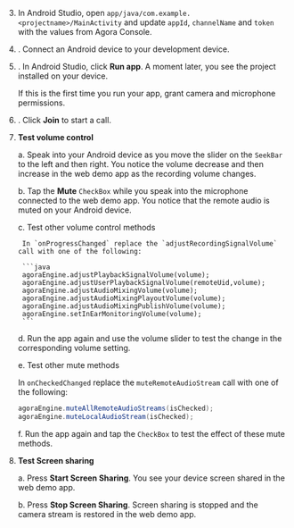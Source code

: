 <PlatformWrapper platform="android">

3. In Android Studio, open `app/java/com.example.<projectname>/MainActivity` and update `appId`, `channelName` and `token` with the values from Agora Console.

4. . Connect an Android device to your development device.

5. . In Android Studio, click **Run app**. A moment later, you see the project installed on your device.

    If this is the first time you run your app, grant camera and microphone permissions.

6. . Click **Join** to start a call.

7. **Test volume control**

    a. Speak into your Android device as you move the slider on the `SeekBar` to the left and then right. You notice the volume decrease and then increase in the web demo app as the recording volume changes.

    b. Tap the **Mute** `CheckBox` while you speak into the microphone connected to the web demo app.
        You notice that the remote audio is muted on your Android device.

    c. Test other volume control methods

        In `onProgressChanged` replace the `adjustRecordingSignalVolume` call with one of the following:

        ```java
        agoraEngine.adjustPlaybackSignalVolume(volume);
        agoraEngine.adjustUserPlaybackSignalVolume(remoteUid,volume);
        agoraEngine.adjustAudioMixingVolume(volume);
        agoraEngine.adjustAudioMixingPlayoutVolume(volume);
        agoraEngine.adjustAudioMixingPublishVolume(volume);
        agoraEngine.setInEarMonitoringVolume(volume);
        ```
    d. Run the app again and use the volume slider to test the change in the corresponding volume setting.

    e. Test other mute methods

    In `onCheckedChanged` replace the `muteRemoteAudioStream` call with one of the following:

    ```java
    agoraEngine.muteAllRemoteAudioStreams(isChecked);
    agoraEngine.muteLocalAudioStream(isChecked);
    ```
    f. Run the app again and tap the `CheckBox` to test the effect of these mute methods.

6. **Test Screen sharing**

    a. Press **Start Screen Sharing**. You see your device screen shared in the web demo app.

    b. Press **Stop Screen Sharing**. Screen sharing is stopped and the camera stream is restored in the web demo app.

</PlatformWrapper>
